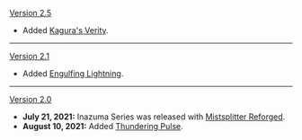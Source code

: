 {{Change History/Header}}
[[Version 2.5]]
* Added [[Kagura's Verity]].
----
[[Version 2.1]]
* Added [[Engulfing Lightning]].
----
[[Version 2.0]]
* '''July 21, 2021:''' Inazuma Series was released with [[Mistsplitter Reforged]].
* '''August 10, 2021:''' Added [[Thundering Pulse]].